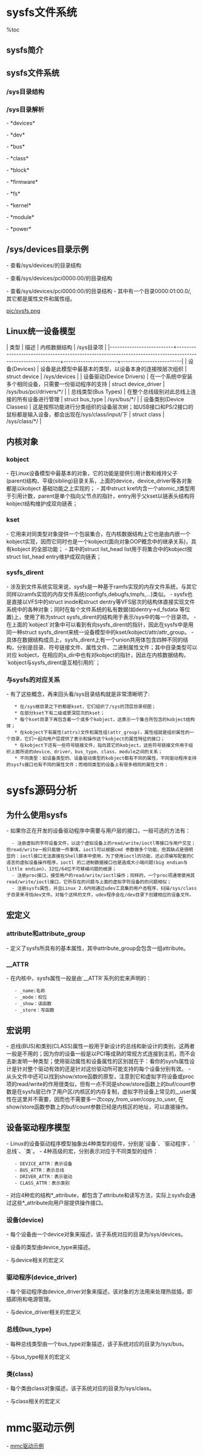 = sysfs文件系统 =

%toc

== sysfs简介 ==
{{{class="brush:text"
    sysfs是Linux内核中设计较新的一种虚拟的基于内存的文件系统，它的作用与proc有些类似，
但除了与proc相同的具有查看和设定内核参数功能之外，还有为Linux统一设备模型作为管理之用。
相比于proc文件系统，使用sysfs导出内核数据的方式更为统一，并且组织的方式更好，它的设计从
proc中吸取了很多教训。本文就sysfs的挂载点/sys目录结构、其与Linux统一设备模型的关系、常见
属性文件的用法等方面对sysfs作入门介绍，并且就内核编程方面，以具体的例子来展示如何添加
sysfs支持。
}}}

== sysfs文件系统 ==
{{{class="brush:text"
    /sys下的目录结构是经过精心设计的：
    在/sys/devices下是所有设备的真实对象，包括如视频卡和以太网卡等真实的设备，也包括ACPI等
不那么显而易见的真实设备、还有tty, bonding等纯粹虚拟的设备；在其它目录如class, bus等中则在
分类的目录中含有大量对devices中真实对象引用的符号链接文件。
}}}

=== /sys目录结构 ===
{{{class="brush:bash"
$ ls -F /sys
block/  bus/  class/  dev/  devices/  firmware/  fs/  kernel/  module/  power/
}}}

=== /sys目录解析 ===
- *devices*

{{{class="brush:text"
    这是内核对系统中所有设备的分层次表达模型，也是/sys文件系统管理设备的最重要的目录结构，
下文会对它的内部结构作进一步分析；
}}}

- *dev*

{{{class="brush:text"
    这个目录下维护一个按字符设备和块设备的主次号码(major:minor)链接到真实的设备(/sys/devices下)
的符号链接文件，它是在内核 2.6.26 首次引入；
}}}

- *bus*

{{{class="brush:text"
    这是内核设备按总线类型分层放置的目录结构，devices中的所有设备都是连接于某种总线之下，在这里的
每一种具体总线之下可以找到每一个具体设备的符号链接，它也是构成Linux统一设备模型的一部分；
}}}

- *class*

{{{class="brush:text"
    这是按照设备功能分类的设备模型，如：系统所有输入设备都会出现在/sys/class/input之下，而不论它们
是以何种总线连接到系统。它也是构成Linux统一设备模型的一部分；
}}}

- *block*

{{{class="brush:text"
    这里是系统中当前所有的块设备所在，按照功能来说放置在/sys/class之下会更合适，但只是由于历史遗留
因素而一直存在于/sys/block, 但从2.6.22开始就已标记为过时，只有在打开了CONFIG_SYSFS_DEPRECATED配置下
编译才会有这个目录的存在，并且在2.6.26内核中已正式移到/sys/class/block,旧的接口/sys/block为了向后兼
容保留存在，但其中的内容已经变为指向它们在/sys/devices/中真实设备的符号链接文件；
}}}

- *firmware*

{{{class="brush:text"
    这里是系统加载固件机制的对用户空间的接口，关于固件有专用于固件加载的一套API，在附录LDD3一书中有
关于内核支持固件加载机制的更详细的介绍；
}}}

- *fs*

{{{class="brush:text"
    这里按照设计是用于描述系统中所有文件系统，包括文件系统本身和按文件系统分类存放的已挂载点，
但目前只有fuse，gfs2等少数文件系统支持sysfs接口，一些传统的虚拟文件系统(VFS)层次控制参数仍然
在sysctl(/proc/sys/fs)接口中；
}}}

- *kernel*

{{{class="brush:text"
    这里是内核所有可调整参数的位置，目前只有uevent_helper, kexec_loaded, mm, 和新式的slab分配器等
几项较新的设计在使用它，其它内核可调整参数仍然位于sysctl(/proc/sys/kernel)接口中；
}}}

- *module*

{{{class="brush:text"
    这里有系统中所有模块的信息，不论这些模块是以内联(inlined)方式编译到内核映像文件(vmlinuz)中
还是编译为外部模块(ko文件)，都可能会出现在/sys/module 中：
    * 编译为外部模块(ko文件)在加载后会出现对应的/sys/module/<module_name>/, 并且在这个目录下会
出现一些属性文件和属性目录来表示此外部模块的一些信息，如版本号、加载状态、所提供的驱动程序等；
    * 编译为内联方式的模块则只在当它有非0属性的模块参数时会出现对应的/sys/module/<module_name>, 
这些模块的可用参数会出现在/sys/modules/<modname>/parameters/<param_name>中，
        ** 如/sys/module/printk/parameters/time这个可读写参数控制着内联模块printk在打印内核消息时
是否加上时间前缀；
        ** 所有内联模块的参数也可以由"<module_name>.<param_name>=<value>"的形式写在内核启动参数上，
如启动内核时加上参数"printk.time=1"与向"/sys/module/printk/parameters/time"写入1的效果相同；
    * 没有非0属性参数的内联模块不会出现于此。
}}}

- *power*

{{{class="brush:text"
    这里是系统中电源选项，这个目录下有几个属性文件可以用于控制整个机器的电源状态，
如可以向其中写入控制命令让机器关机、重启等。
}}}

== /sys/devices目录示例 ==
- 查看/sys/devices/的目录结构

{{{class="brush:bash"
$ ls -F /sys/devices/
isa/  LNXSYSTM:00/  pci0000:00/  platform/  pnp0/  pnp1/  system/  virtual/
}}}

- 查看/sys/devices/pci0000:00/的目录结构

{{{class="brush:bash"
$ ls -F /sys/devices/pci0000:00/
0000:00:00.0/  0000:00:02.5/  0000:00:03.1/  0000:00:0e.0/   power/
0000:00:01.0/  0000:00:02.7/  0000:00:03.2/  firmware_node@  uevent
0000:00:02.0/  0000:00:03.0/  0000:00:03.3/  pci_bus/
}}}

- 查看/sys/devices/pci0000:00/的目录结构
- 其中有一个目录0000:01:00.0/, 其它都是属性文件和属性组。

{{{class="brush:bash"
$ ls -F /sys/devices/pci0000:00/0000:00:01.0/
0000:01:00.0/         device         local_cpus  power/            subsystem_vendor
broken_parity_status  enable         modalias    resource          uevent
class                 irq            msi_bus     subsystem@        vendor
config                local_cpulist  pci_bus/    subsystem_device
}}}

[[pic/sysfs.png]]

== Linux统一设备模型 ==
{{{class="brush:text"
    在Linux 2.5内核的开发过程中，人们设计了一套新的设备模型，目的是为了对计算机上的所有设备
进行统一地表示和操作，包括设备本身和设备之间的连接关系。这个模型是在分析了PCI和USB的总线驱动
过程中得到的，这两个总线类型能代表当前系统中的大多数设备类型，它们都有完善的热挺拔机制和电源
管理的支持，也都有级连机制的支持，以桥接的PCI/USB总线控制器的方式可以支持更多的PCI/USB设备。
为了给所有设备添加统一的电源管理的支持，而不是让每个设备中去独立实现电源管理的支持，人们考虑的
是如何尽可能地重用代码；而且在有层次模型的PCI/USB总线中，必须以合理形式展示出这个层次关系，
这也是电源管理等所要求的必须有层次结构。

    如在一个典型的PC系统中，中央处理器(CPU)能直接控制的是PCI总线设备，而USB总线设备是以一个PCI
设备(PCI-USB桥)的形式接入在PCI总线设备上，外部USB设备再接入在USB总线设备上；当计算机执行挂起
(suspend)操作时，Linux内核应该以“外部USB设备->USB总线设备->PCI总线设备”的顺序通知每一个设备将电
源挂起；执行恢复(resume)时则以相反的顺序通知；反之如果不按此顺序则将有设备得不到正确的电源状态
变迁的通知，将无法正常工作。

    sysfs是在这个Linux统一设备模型的开发过程中的一项副产品。为了将这些有层次结构的设备以用户程序可见
的方式表达出来，人们很自然想到了利用文件系统的目录树结构（这是以UNIX方式思考问题的基础，一切都是
文件！）在这个模型中，有几种基本类型，它们的对应关系见下表：
}}}

| 类型                     | 描述                                                                                                       | 内核数据结构         | /sys目录项              |
|--------------------------+------------------------------------------------------------------------------------------------------------+----------------------+-------------------------|
| 设备(Devices)            | 设备是此模型中最基本的类型，以设备本身的连接按层次组织                                                     | struct device        | /sys/devices            |
| 设备驱动(Device Drivers) | 在一个系统中安装多个相同设备，只需要一份驱动程序的支持                                                     | struct device_driver | /sys/bus/pci/drivers/*/ |
| 总线类型(Bus Types)      | 在整个总线级别对此总线上连接的所有设备进行管理                                                             | struct bus_type      | /sys/bus/*/             |
| 设备类别(Device Classes) | 这是按照功能进行分类组织的设备层次树；如USB接口和PS/2接口的鼠标都是输入设备，都会出现在/sys/class/input/下 | struct class         | /sys/class/*/           |

== 内核对象 ==
=== kobject ===
- 在Linux设备模型中最基本的对象，它的功能是提供引用计数和维持父子(parent)结构、平级(sibling)目录关系，上面的device，device_driver等各对象都是以kobject 基础功能之上实现的；
- 其中struct kref内含一个atomic_t类型用于引用计数，parent是单个指向父节点的指针，entry用于父kset以链表头结构将kobject结构维护成双向链表；

{{{class="brush:c"
struct kobject {
    const char              *name;
    struct list_head        entry;
    struct kobject          *parent;
    struct kset             *kset;
    struct kobj_type        *ktype;
    struct sysfs_dirent     *sd;
    struct kref             kref;
    unsigned int state_initialized:1;
    unsigned int state_in_sysfs:1;
    unsigned int state_add_uevent_sent:1;
    unsigned int state_remove_uevent_sent:1;
}; 
}}}

=== kset ===
- 它用来对同类型对象提供一个包装集合，在内核数据结构上它也是由内嵌一个kobject实现，因而它同时也是一个kobject(面向对象OOP概念中的继承关系)，具有kobject 的全部功能；
- 其中的struct list_head list用于将集合中的kobject按struct list_head entry维护成双向链表；

{{{class="brush:c"
struct kset {
    struct list_head list;
    spinlock_t list_lock;
    struct kobject kobj;
    struct kset_uevent_ops *uevent_ops;
}; 
}}}

=== sysfs_dirent ===
- 涉及到文件系统实现来说，sysfs是一种基于ramfs实现的内存文件系统，与其它同样以ramfs实现的内存文件系统(configfs,debugfs,tmpfs,...)类似。
- sysfs也是直接以VFS中的struct inode和struct dentry等VFS层次的结构体直接实现文件系统中的各种对象；同时在每个文件系统的私有数据(如dentry->d_fsdata 等位置)上，使用了称为struct sysfs_dirent的结构用于表示/sys中的每一个目录项。
- 在上面的`kobject`对象中可以看到有向sysfs_dirent的指针，因此在sysfs中是用同一种struct sysfs_dirent来统一设备模型中的kset/kobject/attr/attr_group。
- 具体在数据结构成员上，sysfs_dirent上有一个union共用体包含四种不同的结构，分别是目录、符号链接文件、属性文件、二进制属性文件；其中目录类型可以对应 kobject，在相应的s_dir中也有对kobject的指针，因此在内核数据结构，`kobject与sysfs_dirent是互相引用的`；

{{{class="brush:c"
struct sysfs_dirent {
    atomic_t                s_count;
    atomic_t                s_active;
    struct sysfs_dirent     *s_parent;
    struct sysfs_dirent     *s_sibling;
    const char              *s_name;

    union {
        struct sysfs_elem_dir       s_dir;
        struct sysfs_elem_symlink   s_symlink;
        struct sysfs_elem_attr      s_attr;
        struct sysfs_elem_bin_attr  s_bin_attr;
    };

    unsigned int    s_flags;
    ino_t           s_ino;
    umode_t         s_mode;
    struct iattr    *s_iattr;
};
}}}

=== 与sysfs的对应关系 ===
- 有了这些概念，再来回头看/sys目录结构就是非常清晰明了:
    * 在/sys根目录之下的都是kset，它们组织了/sys的顶层目录视图；
    * 在部分kset下有二级或更深层次的kset；
    * 每个kset目录下再包含着一个或多个kobject，这表示一个集合所包含的kobject结构体；
    * 在kobject下有属性(attrs)文件和属性组(attr_group)，属性组就是组织属性的一个目录，它们一起向用户层提供了表示和操作这个kobject的属性特征的接口；
    * 在kobject下还有一些符号链接文件，指向其它的kobject，这些符号链接文件用于组织上面所说的device、driver、bus_type、class、module之间的关系；
    * 不同类型：如设备类型的、设备驱动类型的kobject都有不同的属性，不同驱动程序支持的sysfs接口也有不同的属性文件；而相同类型的设备上有很多相同的属性文件；

= sysfs源码分析 =

== 为什么使用sysfs ==
- 如果你正在开发的设备驱动程序中需要与用户层的接口，一般可选的方法有：
   - 注册虚拟的字符设备文件，以这个虚拟设备上的read/write/ioctl等接口与用户交互；但read/write一般只能做一件事情，ioctl可以根据cmd 参数做多个功能，但其缺点是很明显的：ioctl接口无法直接在Shell脚本中使用，为了使用ioctl的功能，还必须编写配套的C语言的虚拟设备操作程序，ioctl 的二进制数据接口也是造成大小端问题(big endian与little endian)、32位/64位不可移植问题的根源；
   - 注册proc接口，接受用户的read/write/ioctl操作；同样的，一个proc项通常使用其read/write/ioctl接口，它所存在的问题与上面的虚拟字符设备的的问题相似；
   - 注册sysfs属性，并且Linux 2.6内核通过udev工具集的用户态程序，扫描/sys/class子目录来寻找dev文件。对每个这样的文件，udev程序会在/dev目录下创建相应的设备文件。

== 宏定义 ==

=== attribute和attribute_group ===
- 定义了sysfs所具有的基本属性，其中attribute_group会包含一组attribute。

{{{class="brush:c"
// 头文件include/linux/sysfs.h

// attribute
/* FIXME
 * The *owner field is no longer used.
 * x86 tree has been cleaned up. The owner
 * attribute is still left for other arches.
 */
struct attribute {
	const char		*name;
	struct module	*owner;
	mode_t			mode;
};

// attribute_group
struct attribute_group {
	const char		    *name;
	mode_t			    (*is_visible)(struct kobject *,
					      struct attribute *, int);
	struct attribute	**attrs;
};
}}}

=== __ATTR ===
- 在内核中，sysfs属性一般是由`__ATTR`系列的宏来声明的：
    - _name:名称
    - _mode：权位
    - _show：读函数
    - _store：写函数

{{{class="brush:c"
// 头文件include/linux/sysfs.h
// __ATTR
#define __ATTR(_name,_mode,_show,_store) { \
	.attr = {.name = __stringify(_name), .mode = _mode },	\
	.show	= _show,					\
	.store	= _store,					\
}

// __ATTR_RO
#define __ATTR_RO(_name) { \
	.attr	= { .name = __stringify(_name), .mode = 0444 },	\
	.show	= _name##_show,					\
}

#define __ATTR_NULL { .attr = { .name = NULL } }
}}}

== 宏说明 ==
- 总线(BUS)和类别(CLASS)属性一般用于新设计的总线和新设计的类别，这两者一般是不用的；因为你的设备一般是以PCI等成熟的常规方式连接到主机，而不会去新发明一种类型；使用驱动属性和设备属性的区别就在于：看你的sysfs属性设计是针对整个驱动有效的还是针对这份驱动所可能支持的每个设备分别有效。
- 从头文件中还可以找到show/store函数的原型，注意到它和虚拟字符设备或proc项的read/write的作用很类似，但有一点不同是show/store函数上的buf/count参数是在sysfs层已作了用户区/内核区的内存复制，虚拟字符设备上常见的__user属性在这里并不需要，因而也不需要多一次copy_from_user/copy_to_user, 在show/store函数参数上的buf/count参数已经是内核区的地址，可以直接操作。

== 设备驱动程序模型 ==
- Linux的设备驱动程序模型抽象出4种类型的组件，分别是`设备`、`驱动程序`、`总线`、`类`。
- 4种高级的宏，分别表示对应于不同类型的组件：
    - DEVICE_ATTR：表示设备
    - BUS_ATTR：表示总线
    - DRIVER_ATTR：表示驱动
    - CLASS_ATTR：表示类别 
- 对应4种宏的结构*_attribute，都包含了attribute和读写方法，实际上sysfs会通过这些*_attribute向用户层提供操作接口。

=== 设备(device) ===
- 每个设备由一个device对象来描述，该子系统对应的目录为/sys/devices。

{{{class="brush:c"
struct device {
    ......
	struct device		*parent;

	struct kobject kobj;
	struct device_type	*type;

    ......
	struct bus_type	*bus;		    /* type of bus device is on */
	struct device_driver *driver;	/* which driver has allocated this device */
};
}}}

- 设备的类型由device_type来描述。

{{{class="brush:c"
struct device_type {
	const char *name;
	struct attribute_group **groups;
	int (*uevent)(struct device *dev, struct kobj_uevent_env *env);
	void (*release)(struct device *dev);

	int (*suspend)(struct device *dev, pm_message_t state);
	int (*resume)(struct device *dev);

	struct dev_pm_ops *pm;
};
}}}

- 与device相关的宏定义

{{{class="brush:c"
// DEVICE_ATTR
struct device_attribute {
	struct attribute	attr;
	ssize_t (*show)(struct device *dev, struct device_attribute *attr,
			char *buf);
	ssize_t (*store)(struct device *dev, struct device_attribute *attr,
			 const char *buf, size_t count);
};

#define DEVICE_ATTR(_name, _mode, _show, _store) \
struct device_attribute dev_attr_##_name = __ATTR(_name, _mode, _show, _store)
}}}

=== 驱动程序(device_driver) ===
- 每个驱动程序由device_driver对象来描述，该对象的方法用来处理热拔插，即插即用和电源管理。

{{{class="brush:c"
struct device_driver {
	const char		*name;
	struct bus_type		*bus;

	struct module		*owner;
	const char		*mod_name;	/* used for built-in modules */

	bool suppress_bind_attrs;	/* disables bind/unbind via sysfs */

	int (*probe) (struct device *dev);
	int (*remove) (struct device *dev);
	void (*shutdown) (struct device *dev);
	int (*suspend) (struct device *dev, pm_message_t state);
	int (*resume) (struct device *dev);
	const struct attribute_group **groups;

	const struct dev_pm_ops *pm;

	struct driver_private *p;
};
}}}

- 与device_driver相关的宏定义

{{{class="brush:c"
// DRIVER_ATTR
struct driver_attribute {
	struct attribute attr;
	ssize_t (*show)(struct device_driver *driver, char *buf);
	ssize_t (*store)(struct device_driver *driver, const char *buf,
			 size_t count);
};

#define DRIVER_ATTR(_name, _mode, _show, _store)	\
struct driver_attribute driver_attr_##_name =		\
	__ATTR(_name, _mode, _show, _store)
}}}

=== 总线(bus_type) ===
- 每种总线类型由一个bus_type对象描述，该子系统对应的目录为/sys/bus。

{{{class="brush:c"
struct bus_type {
	const char		*name;
	struct bus_attribute	*bus_attrs;
	struct device_attribute	*dev_attrs;
	struct driver_attribute	*drv_attrs;

	int (*match)(struct device *dev, struct device_driver *drv);
	int (*uevent)(struct device *dev, struct kobj_uevent_env *env);
	int (*probe)(struct device *dev);
	int (*remove)(struct device *dev);
	void (*shutdown)(struct device *dev);

	int (*suspend)(struct device *dev, pm_message_t state);
	int (*resume)(struct device *dev);

	const struct dev_pm_ops *pm;

	struct bus_type_private *p;
};
}}}

- 与bus_type相关的宏定义

{{{class="brush:c"
// BUS_ATTR
struct bus_attribute {
	struct attribute	attr;
	ssize_t (*show)(struct bus_type *bus, char *buf);
	ssize_t (*store)(struct bus_type *bus, const char *buf, size_t count);
};

#define BUS_ATTR(_name, _mode, _show, _store)	\
struct bus_attribute bus_attr_##_name = __ATTR(_name, _mode, _show, _store)
}}}

=== 类(class) ===
- 每个类由class对象描述，该子系统对应的目录为/sys/class。

{{{class="brush:c"
struct class {
	const char		*name;
	struct module	*owner;

	struct class_attribute		*class_attrs;
	struct device_attribute		*dev_attrs;
	struct kobject			    *dev_kobj;

	int (*dev_uevent)(struct device *dev, struct kobj_uevent_env *env);
	char *(*devnode)(struct device *dev, mode_t *mode);

	void (*class_release)(struct class *class);
	void (*dev_release)(struct device *dev);

	int (*suspend)(struct device *dev, pm_message_t state);
	int (*resume)(struct device *dev);

	const struct kobj_ns_type_operations *ns_type;
	const void *(*namespace)(struct device *dev);

	const struct dev_pm_ops *pm;

	struct class_private *p;
};
}}}

- 与class相关的宏定义

{{{class="brush:c"
// CLASS_ATTR
struct class_attribute {
	struct attribute attr;
	ssize_t (*show)(struct class *class, char *buf);
	ssize_t (*store)(struct class *class, const char *buf, size_t count);
};

#define CLASS_ATTR(_name, _mode, _show, _store)			\
struct class_attribute class_attr_##_name = __ATTR(_name, _mode, _show, _store)
}}}

= mmc驱动示例 =
- [[mmc驱动示例]]
